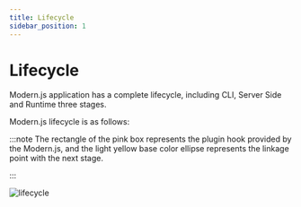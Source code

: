 ```yaml
---
title: Lifecycle
sidebar_position: 1
---
```

# Lifecycle

Modern.js application has a complete lifecycle, including CLI, Server Side and Runtime three stages.

Modern.js lifecycle is as follows:

:::note
The rectangle of the pink box represents the plugin hook provided by the Modern.js, and the light yellow base color ellipse represents the linkage point with the next stage.

:::

![lifecycle](https://lf3-static.bytednsdoc.com/obj/eden-cn/nuvjhpqnuvr/modern-website/life-cycle.svg)
